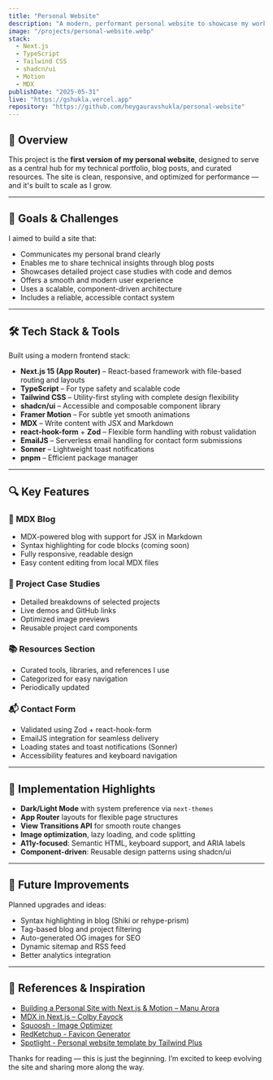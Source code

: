 ```yaml
---
title: "Personal Website"
description: "A modern, performant personal website to showcase my work, write technical blogs, and share resources."
image: "/projects/personal-website.webp"
stack:
  - Next.js
  - TypeScript
  - Tailwind CSS
  - shadcn/ui
  - Motion
  - MDX
publishDate: "2025-05-31"
live: "https://gshukla.vercel.app"
repository: "https://github.com/heygauravshukla/personal-website"
---
```


## 🧠 Overview

This project is the **first version of my personal website**, designed to serve as a central hub for my technical portfolio, blog posts, and curated resources. The site is clean, responsive, and optimized for performance — and it's built to scale as I grow.

---

## 🚀 Goals & Challenges

I aimed to build a site that:

- Communicates my personal brand clearly
- Enables me to share technical insights through blog posts
- Showcases detailed project case studies with code and demos
- Offers a smooth and modern user experience
- Uses a scalable, component-driven architecture
- Includes a reliable, accessible contact system

---

## 🛠️ Tech Stack & Tools

Built using a modern frontend stack:

- **Next.js 15 (App Router)** – React-based framework with file-based routing and layouts
- **TypeScript** – For type safety and scalable code
- **Tailwind CSS** – Utility-first styling with complete design flexibility
- **shadcn/ui** – Accessible and composable component library
- **Framer Motion** – For subtle yet smooth animations
- **MDX** – Write content with JSX and Markdown
- **react-hook-form** + **Zod** – Flexible form handling with robust validation
- **EmailJS** – Serverless email handling for contact form submissions
- **Sonner** – Lightweight toast notifications
- **pnpm** – Efficient package manager

---

## 🔍 Key Features

### 📝 MDX Blog

- MDX-powered blog with support for JSX in Markdown
- Syntax highlighting for code blocks (coming soon)
- Fully responsive, readable design
- Easy content editing from local MDX files

### 💼 Project Case Studies

- Detailed breakdowns of selected projects
- Live demos and GitHub links
- Optimized image previews
- Reusable project card components

### 📚 Resources Section

- Curated tools, libraries, and references I use
- Categorized for easy navigation
- Periodically updated

### 📬 Contact Form

- Validated using Zod + react-hook-form
- EmailJS integration for seamless delivery
- Loading states and toast notifications (Sonner)
- Accessibility features and keyboard navigation

---

## 🧩 Implementation Highlights

- **Dark/Light Mode** with system preference via `next-themes`
- **App Router** layouts for flexible page structures
- **View Transitions API** for smooth route changes
- **Image optimization**, lazy loading, and code splitting
- **A11y-focused**: Semantic HTML, keyboard support, and ARIA labels
- **Component-driven**: Reusable design patterns using shadcn/ui

---

## 🔮 Future Improvements

Planned upgrades and ideas:

- Syntax highlighting in blog (Shiki or rehype-prism)
- Tag-based blog and project filtering
- Auto-generated OG images for SEO
- Dynamic sitemap and RSS feed
- Better analytics integration

---

## 📎 References & Inspiration

- [Building a Personal Site with Next.js & Motion – Manu Arora](https://youtu.be/J0sT7d0r6T4?si=dGtAEwNyvUPWwP2H)
- [MDX in Next.js – Colby Fayock](https://youtu.be/MsSUAOkepCw?si=DX6Fboi9r02nfqFx)
- [Squoosh - Image Optimizer](https://squoosh.app)
- [RedKetchup - Favicon Generator](https://redketchup.io/favicon-generator)
- [Spotlight - Personal website template by Tailwind Plus](https://spotlight.tailwindui.com)

Thanks for reading — this is just the beginning. I’m excited to keep evolving the site and sharing more along the way.
